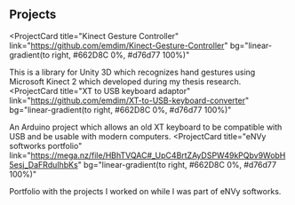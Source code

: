 ## Projects

<ProjectCard
  title="Kinect Gesture Controller"
  link="https://github.com/emdim/Kinect-Gesture-Controller"
  bg="linear-gradient(to right, #662D8C 0%, #d76d77 100%)"
>
  This is a library for Unity 3D which recognizes hand gestures using Microsoft Kinect 2 which developed during my thesis research.
</ProjectCard>
<ProjectCard
  title="XT to USB keyboard adaptor"
  link="https://github.com/emdim/XT-to-USB-keyboard-converter"
  bg="linear-gradient(to right, #662D8C 0%, #d76d77 100%)"
>
  An Arduino project which allows an old XT keyboard to be compatible with USB and be usable with modern computers.
</ProjectCard>
<ProjectCard
  title="eNVy softworks portfolio"
  link="https://mega.nz/file/HBhTVQAC#_UpC4BrtZAyDSPW49kPQbv9WobH5esj_DaFRduIhbKs"
  bg="linear-gradient(to right, #662D8C 0%, #d76d77 100%)"
>
  Portfolio with the projects I worked on while I was part of eNVy softworks.
</ProjectCard>